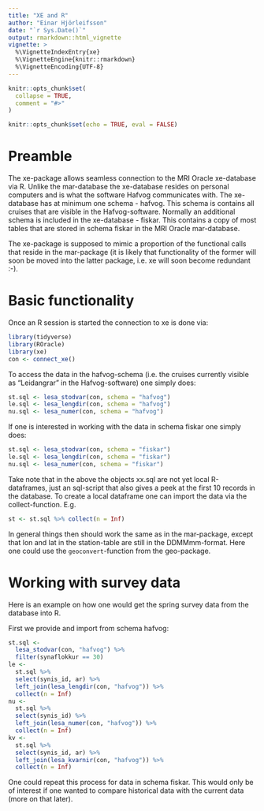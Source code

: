 ```yaml
---
title: "XE and R"
author: "Einar Hjörleifsson"
date: "`r Sys.Date()`"
output: rmarkdown::html_vignette
vignette: >
  %\VignetteIndexEntry{xe}
  %\VignetteEngine{knitr::rmarkdown}
  %\VignetteEncoding{UTF-8}
---
```


```r
knitr::opts_chunk$set(
  collapse = TRUE,
  comment = "#>"
)
```

```r
knitr::opts_chunk$set(echo = TRUE, eval = FALSE)
```

# Preamble

The xe-package allows seamless connection to the MRI Oracle xe-database via R. Unlike the mar-database the xe-database resides on personal computers and is what the software Hafvog communicates with. The xe-database has at minimum one schema - hafvog. This schema is contains all cruises that are visible in the Hafvog-software. Normally an additional schema is included in the xe-database - fiskar. This contains a copy of most tables that are stored in schema fiskar in the MRI Oracle mar-database.

The xe-package is supposed to mimic a proportion of the functional calls that reside in the mar-package (it is likely that functionality of the former will soon be moved into the latter package, i.e. xe will soon become redundant :-).

# Basic functionality

Once an R session is started the connection to xe is done via:
```r
library(tidyverse)
library(ROracle)
library(xe)
con <- connect_xe()
```

To access the data in the hafvog-schema (i.e. the cruises currently visible as "Leidangrar" in the Hafvog-software) one simply does:
```r
st.sql <- lesa_stodvar(con, schema = "hafvog")
le.sql <- lesa_lengdir(con, schema = "hafvog")
nu.sql <- lesa_numer(con, schema = "hafvog")
```

If one is interested in working with the data in schema fiskar one simply does:
```r
st.sql <- lesa_stodvar(con, schema = "fiskar")
le.sql <- lesa_lengdir(con, schema = "fiskar")
nu.sql <- lesa_numer(con, schema = "fiskar")
```

Take note that in the above the objects xx.sql are not yet local R-dataframes, just an sql-script that also gives a peek at the first 10 records in the database. To create a local dataframe one can import the data via the collect-function. E.g.

```r
st <- st.sql %>% collect(n = Inf)
```

In general things then should work the same as in the mar-package, except that lon and lat in the station-table are still in the DDMMmm-format. Here one could use the `geoconvert`-function from the geo-package.


# Working with survey data

Here is an example on how one would get the spring survey data from the database into R.

First we provide and import from schema hafvog:

```r
st.sql <- 
  lesa_stodvar(con, "hafvog") %>% 
  filter(synaflokkur == 30)
le <-
  st.sql %>% 
  select(synis_id, ar) %>% 
  left_join(lesa_lengdir(con, "hafvog")) %>% 
  collect(n = Inf)
nu <- 
  st.sql %>% 
  select(synis_id) %>% 
  left_join(lesa_numer(con, "hafvog")) %>% 
  collect(n = Inf)
kv <- 
  st.sql %>% 
  select(synis_id, ar) %>% 
  left_join(lesa_kvarnir(con, "hafvog")) %>% 
  collect(n = Inf)
```

One could repeat this process for data in schema fiskar. This would only be of interest if one wanted to compare historical data with the current data (more on that later).

